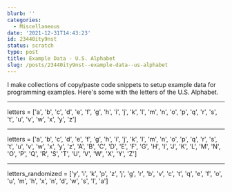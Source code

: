 ```yaml
---
blurb: ''
categories:
  - Miscellaneous
date: '2021-12-31T14:43:23'
id: 23440ity9nst
status: scratch
type: post
title: Example Data - U.S. Alphabet
slug: /posts/23440ity9nst--example-data--us-alphabet
---
```


I make collections of copy/paste code snippets to setup example data for programming examples. Here's some with the letters of the U.S. Alphabet.

---


letters = ['a', 'b', 'c', 'd', 'e', 'f', 'g', 'h', 'i', 'j', 'k', 'l', 'm', 'n', 'o', 'p', 'q', 'r', 's', 't', 'u', 'v', 'w', 'x', 'y', 'z']

---

letters = ['a', 'b', 'c', 'd', 'e', 'f', 'g', 'h', 'i', 'j', 'k', 'l', 'm', 'n', 'o', 'p', 'q', 'r', 's', 't', 'u', 'v', 'w', 'x', 'y', 'z', 'A', 'B', 'C', 'D', 'E', 'F', 'G', 'H', 'I', 'J', 'K', 'L', 'M', 'N', 'O', 'P', 'Q', 'R', 'S', 'T', 'U', 'V', 'W', 'X', 'Y', 'Z']

---

letters_randomized = ['y', 'i', 'k', 'p', 'z', 'j', 'g', 'r', 'b', 'v', 'c', 't', 'q', 'e', 'f', 'o', 'u', 'm', 'h', 'x', 'n', 'd', 'w', 's', 'l', 'a']




